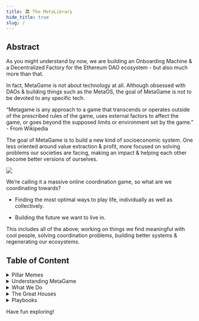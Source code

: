 ```yaml
---
title: 🏛️ The MetaLibrary
hide_title: true
slug: /
---
```


## Abstract

As you might understand by now, we are building an Onboarding Machine & a Decentralized Factory for the Ethereum DAO ecosystem - but also much more than that.

In fact, MetaGame is not about technology at all. Although obsessed with DAOs & building things such as the MetaOS, the goal of MetaGame is not to be devoted to any specific tech.

“Metagame is any approach to a game that transcends or operates outside of the prescribed rules of the game, uses external factors to affect the game, or goes beyond the supposed limits or environment set by the game.” - From Wikipedia

The goal of MetaGame is to build a new kind of socioeconomic system. One less oriented around value extraction & profit, more focused on solving problems our societies are facing, making an impact & helping each other become better versions of ourselves.

![](https://lh5.googleusercontent.com/ZHsa9XXDwKs2A90i0FnMQemJXjkaOiq5SAnp_YhjmVZ-6uS0ZGb7xQiLNRwX58444Kx73iRB-JlhBOTBTRTA_pw8f5SQd0i4mxAoWpz7108zorCesEZOoNegGWKcZeDi2Dc3srrHkAp1RRW04fxl-qEW9HbZ1MG_3iSeYdMncwrGz0Iad3oIFr9LNQ)

We’re calling it a massive online coordination game, so what are we coordinating towards?

-   Finding the most optimal ways to play life, individually as well as collectively.
    
-   Building the future we want to live in.
    

This includes all of the above; working on things we find meaningful with cool people, solving coordination problems, building better systems & regenerating our ecosystems.

## Table of Content

<details>

<summary>Pillar Memes</summary>

From Nova’s story to the Decentralized Factory, the Pillar Memes category is all about the coming of MetaGame & the memes that explain its reason for being.

</details>

<details>

<summary>Understanding MetaGame</summary>

The Understanding MetaGame category is all about going deeper into WTF MetaGame is, how it works, the future plans & why get involved.

</details>

<details>

<summary>What We Do</summary>

As opposed to previous categories that were explaining MetaGame in more hand-wavy ways, the What We Do category is about getting more concrete about what we do.

</details>

<details>

<summary>The Great Houses</summary>

The Great Houses are here to give a high level overview of different fields of interest. While currently all crypto stuff, House of Wellbeing & House of Gamechange are up next.

</details>

<details>

<summary>Playbooks</summary>

Playbooks are all about zooming in & offering more hands-on ways to get involved in the space, build your own DAO or level up in other ways.

</details>

Have fun exploring!
